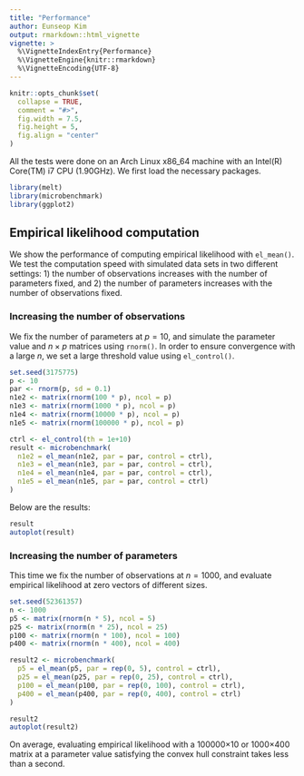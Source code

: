 ```yaml
---
title: "Performance"
author: Eunseop Kim
output: rmarkdown::html_vignette
vignette: >
  %\VignetteIndexEntry{Performance}
  %\VignetteEngine{knitr::rmarkdown}
  %\VignetteEncoding{UTF-8}
---
```

```r
knitr::opts_chunk$set(
  collapse = TRUE,
  comment = "#>",
  fig.width = 7.5, 
  fig.height = 5, 
  fig.align = "center"
)
```
All the tests were done on an Arch Linux x86_64 machine with an Intel(R) Core(TM) i7 CPU (1.90GHz).
We first load the necessary packages.
```r
library(melt)
library(microbenchmark)
library(ggplot2)
```

## Empirical likelihood computation
We show the performance of computing empirical likelihood with `el_mean()`.
We test the computation speed with simulated data sets in two different settings: 1) the number of observations increases with the number of parameters fixed, and 2) the number of parameters increases with the number of observations fixed. 

### Increasing the number of observations
We fix the number of parameters at $p = 10$, and simulate the parameter value and $n \times p$ matrices using `rnorm()`. In order to ensure convergence with a large $n$, we set a large threshold value using `el_control()`.
```r
set.seed(3175775)
p <- 10
par <- rnorm(p, sd = 0.1)
n1e2 <- matrix(rnorm(100 * p), ncol = p)
n1e3 <- matrix(rnorm(1000 * p), ncol = p)
n1e4 <- matrix(rnorm(10000 * p), ncol = p)
n1e5 <- matrix(rnorm(100000 * p), ncol = p)

ctrl <- el_control(th = 1e+10)
result <- microbenchmark(
  n1e2 = el_mean(n1e2, par = par, control = ctrl),
  n1e3 = el_mean(n1e3, par = par, control = ctrl),
  n1e4 = el_mean(n1e4, par = par, control = ctrl),
  n1e5 = el_mean(n1e5, par = par, control = ctrl)
)
```

Below are the results:
```r
result
autoplot(result)
```

### Increasing the number of parameters
This time we fix the number of observations at $n = 1000$, and evaluate empirical likelihood at zero vectors of different sizes.
```r
set.seed(52361357)
n <- 1000
p5 <- matrix(rnorm(n * 5), ncol = 5)
p25 <- matrix(rnorm(n * 25), ncol = 25)
p100 <- matrix(rnorm(n * 100), ncol = 100)
p400 <- matrix(rnorm(n * 400), ncol = 400)

result2 <- microbenchmark(
  p5 = el_mean(p5, par = rep(0, 5), control = ctrl),
  p25 = el_mean(p25, par = rep(0, 25), control = ctrl),
  p100 = el_mean(p100, par = rep(0, 100), control = ctrl),
  p400 = el_mean(p400, par = rep(0, 400), control = ctrl)
)
```

```r
result2
autoplot(result2)
```
On average, evaluating empirical likelihood with a 100000×10 or 1000×400 matrix at a parameter value satisfying the convex hull constraint takes less than a second.
